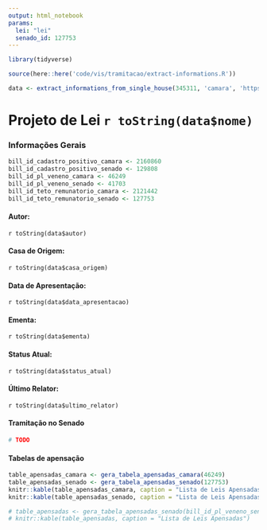 ```yaml
---
output: html_notebook
params:
  lei: "lei"
  senado_id: 127753
---
```

```r
library(tidyverse)

source(here::here('code/vis/tramitacao/extract-informations.R'))

data <- extract_informations_from_single_house(345311, 'camara', 'https://analytics-ufcg.github.io/agora-digital/reports/report_345311_camara.html')
```
# Projeto de Lei `r toString(data$nome)`

### Informações Gerais

```r
bill_id_cadastro_positivo_camara <- 2160860
bill_id_cadastro_positivo_senado <- 129808
bill_id_pl_veneno_camara <- 46249
bill_id_pl_veneno_senado <- 41703
bill_id_teto_remunatorio_camara <- 2121442
bill_id_teto_remunatorio_senado <- 127753

```
#### Autor:
 `r toString(data$autor)`
 
#### Casa de Origem:
 `r toString(data$casa_origem)`

#### Data de Apresentação:
 `r toString(data$data_apresentacao)`

#### Ementa:
`r toString(data$ementa)`

#### Status Atual:
`r toString(data$status_atual)`

#### Último Relator:
`r toString(data$ultimo_relator)`

#### Tramitação no Senado
```r
# TODO
```
#### Tabelas de apensação
```r

table_apensadas_camara <- gera_tabela_apensadas_camara(46249) 
table_apensadas_senado <- gera_tabela_apensadas_senado(127753) 
knitr::kable(table_apensadas_camara, caption = "Lista de Leis Apensadas Câmara")
knitr::kable(table_apensadas_senado, caption = "Lista de Leis Apensadas Senado")

# table_apensadas <- gera_tabela_apensadas_senado(bill_id_pl_veneno_senado)
# knitr::kable(table_apensadas, caption = "Lista de Leis Apensadas")

```


